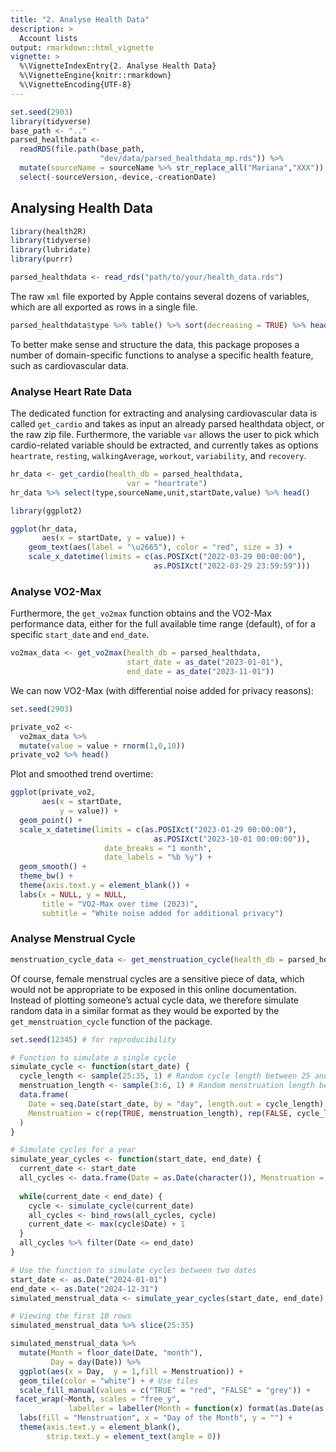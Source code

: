 ```yaml
---
title: "2. Analyse Health Data"
description: >
  Account lists
output: rmarkdown::html_vignette
vignette: >
  %\VignetteIndexEntry{2. Analyse Health Data}
  %\VignetteEngine{knitr::rmarkdown}
  %\VignetteEncoding{UTF-8}
---
```


```r
set.seed(2903)
library(tidyverse)
base_path <- ".."
parsed_healthdata <- 
  readRDS(file.path(base_path,
                    "dev/data/parsed_healthdata_mp.rds")) %>%
  mutate(sourceName = sourceName %>% str_replace_all("Mariana","XXX")) %>%
  select(-sourceVersion,-device,-creationDate)

```

## Analysing Health Data

```r
library(health2R)
library(tidyverse)
library(lubridate)
library(purrr)
```
```r
parsed_healthdata <- read_rds("path/to/your/health_data.rds")
```

The raw `xml` file exported by Apple contains several dozens of variables, which are all exported as rows in a single file. 

```r
parsed_healthdata$type %>% table() %>% sort(decreasing = TRUE) %>% head(10)
```

To better make sense and structure the data, this package proposes a number of domain-specific functions to analyse a specific health feature, such as cardiovascular data. 

### Analyse Heart Rate Data

The dedicated function for extracting and analysing cardiovascular data is called `get_cardio` and takes as input an already parsed healthdata object, or the raw zip file. Furthermore, the variable `var` allows the user to pick which cardio-related variable should be extracted, and currently takes as options `heartrate`, `resting`, `walkingAverage`, `workout`, `variability`, and `recovery`.

```r
hr_data <- get_cardio(health_db = parsed_healthdata, 
                          var = "heartrate")
hr_data %>% select(type,sourceName,unit,startDate,value) %>% head()
```

```r
library(ggplot2)

ggplot(hr_data, 
       aes(x = startDate, y = value)) + 
    geom_text(aes(label = "\u2665"), color = "red", size = 3) +
    scale_x_datetime(limits = c(as.POSIXct("2022-03-29 00:00:00"),
                                as.POSIXct("2022-03-29 23:59:59")))
```

### Analyse VO2-Max

Furthermore, the `get_vo2max` function obtains and the VO2-Max performance data, either for the full available time range (default), of for a specific `start_date` and `end_date`. 

```r
vo2max_data <- get_vo2max(health_db = parsed_healthdata,
                          start_date = as_date("2023-01-01"), 
                          end_date = as_date("2023-11-01"))
```

We can now VO2-Max (with differential noise added for privacy reasons):
```r
set.seed(2903)
```

```r
private_vo2 <- 
  vo2max_data %>% 
  mutate(value = value + rnorm(1,0,10)) 
private_vo2 %>% head()
```

Plot and smoothed trend overtime: 

```r
ggplot(private_vo2, 
       aes(x = startDate, 
           y = value)) + 
  geom_point() +
  scale_x_datetime(limits = c(as.POSIXct("2023-01-29 00:00:00"),
                                as.POSIXct("2023-10-01 00:00:00")),
                     date_breaks = "1 month",
                     date_labels = "%b %y") + 
  geom_smooth() + 
  theme_bw() + 
  theme(axis.text.y = element_blank()) + 
  labs(x = NULL, y = NULL,
       title = "VO2-Max over time (2023)",
       subtitle = "White noise added for additional privacy")
```

### Analyse Menstrual Cycle

```r
menstruation_cycle_data <- get_menstruation_cycle(health_db = parsed_healthdata)
```

Of course, female menstrual cycles are a sensitive piece of data, which would not be appropriate to be exposed in this online documentation. Instead of plotting someone's actual cycle data, we therefore simulate random data in a similar format as they would be exported by the `get_menstruation_cycle` function of the package. 

```r
set.seed(12345) # for reproducibility

# Function to simulate a single cycle
simulate_cycle <- function(start_date) {
  cycle_length <- sample(25:35, 1) # Random cycle length between 25 and 35 days
  menstruation_length <- sample(3:6, 1) # Random menstruation length between 3 and 7 days
  data.frame(
    Date = seq.Date(start_date, by = "day", length.out = cycle_length),
    Menstruation = c(rep(TRUE, menstruation_length), rep(FALSE, cycle_length - menstruation_length))
  )
}

# Simulate cycles for a year
simulate_year_cycles <- function(start_date, end_date) {
  current_date <- start_date
  all_cycles <- data.frame(Date = as.Date(character()), Menstruation = logical())
  
  while(current_date < end_date) {
    cycle <- simulate_cycle(current_date)
    all_cycles <- bind_rows(all_cycles, cycle)
    current_date <- max(cycle$Date) + 1
  }
  all_cycles %>% filter(Date <= end_date)
}

# Use the function to simulate cycles between two dates
start_date <- as.Date("2024-01-01")
end_date <- as.Date("2024-12-31")
simulated_menstrual_data <- simulate_year_cycles(start_date, end_date)

# Viewing the first 10 rows
simulated_menstrual_data %>% slice(25:35)
```

```r
simulated_menstrual_data %>%
  mutate(Month = floor_date(Date, "month"), 
         Day = day(Date)) %>%  
  ggplot(aes(x = Day,  y = 1,fill = Menstruation)) + 
  geom_tile(color = "white") + # Use tiles
  scale_fill_manual(values = c("TRUE" = "red", "FALSE" = "grey")) + 
 facet_wrap(~Month, scales = "free_y", 
             labeller = labeller(Month = function(x) format(as.Date(as.character(x), "%Y-%m-%d"), "%b %Y"))) +  # Custom labels
  labs(fill = "Menstruation", x = "Day of the Month", y = "") + 
  theme(axis.text.y = element_blank(), 
        strip.text.y = element_text(angle = 0)) 

```

